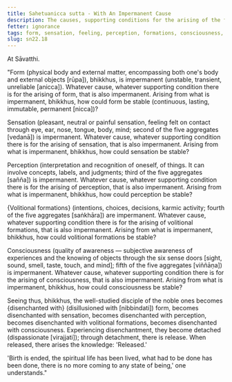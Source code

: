 ```yaml
---
title: Sahetuanicca sutta - With An Impermanent Cause
description: The causes, supporting conditions for the arising of the five aggregates are impermanent, so then how could the five aggregates be stable?
fetter: ignorance
tags: form, sensation, feeling, perception, formations, consciousness, impermanence, stable,  disenchantment, detachment, release, liberation, sn, sn22-34, sn22
slug: sn22.18
---
```


At Sāvatthi.

"Form (physical body and external matter, encompassing both one's body and external objects [rūpa]), bhikkhus, is impermanent (unstable, transient, unreliable [anicca]). Whatever cause, whatever supporting condition there is for the arising of form, that is also impermanent. Arising from what is impermanent, bhikkhus, how could form be stable (continuous, lasting, immutable, permanent [nicca])?

Sensation (pleasant, neutral or painful sensation, feeling felt on contact through eye, ear, nose, tongue, body, mind; second of the five aggregates [vedanā]) is impermanent. Whatever cause, whatever supporting condition there is for the arising of sensation, that is also impermanent. Arising from what is impermanent, bhikkhus, how could sensation be stable?

Perception (interpretation and recognition of oneself, of things. It can involve concepts, labels, and judgments; third of the five aggregates [sañña]) is impermanent. Whatever cause, whatever supporting condition there is for the arising of perception, that is also impermanent. Arising from what is impermanent, bhikkhus, how could perception be stable?

\{Volitional formations} (intentions, choices, decisions, karmic activity; fourth of the five aggregates [saṅkhāra]) are impermanent. Whatever cause, whatever supporting condition there is for the arising of volitional formations, that is also impermanent. Arising from what is impermanent, bhikkhus, how could volitional formations be stable?

Consciousness (quality of awareness — subjective awareness of experiences and the knowing of objects through the six sense doors [sight, sound, smell, taste, touch, and mind]; fifth of the five aggregates [viññāṇa]) is impermanent. Whatever cause, whatever supporting condition there is for the arising of consciousness, that is also impermanent. Arising from what is impermanent, bhikkhus, how could consciousness be stable?

Seeing thus, bhikkhus, the well-studied disciple of the noble ones becomes \{disenchanted with} (disillusioned with [nibbindati]) form, becomes disenchanted with sensation, becomes disenchanted with perception, becomes disenchanted with volitional formations, becomes disenchanted with consciousness. Experiencing disenchantment, they become detached (dispassionate [virajjati]); through detachment, there is release. When released, there arises the knowledge: 'Released.'

'Birth is ended, the spiritual life has been lived, what had to be done has been done, there is no more coming to any state of being,' one understands."